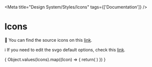 
<Meta title="Design System/Styles/Icons" tags={['Documentation']} />

# Icons

📁 You can find the source icons on this [link](https://groupeisagri.sharepoint.com/sites/Maya_Espana/Drive%20Agroptima/Forms/AllItems.aspx?id=%2Fsites%2FMaya%5FEspana%2FDrive%20Agroptima%2F06%20%2D%20DESIGN%2F01%2E%20Bodegas%2FDesign%20system%2FRecursos%2Ficons\&viewid=c0618b1a%2Dc398%2D461b%2D85e6%2Df088fc5fee72).

ℹ️ If you need to edit the svgo default options, check this [link](https://stackoverflow.com/a/70360615).

<IconGallery>
  {
    Object.values(Icons).map((Icon) => {
      return(
        <IconItem name={Icon['name'].substring(3)}>
          <Icon />
        </IconItem>
      )
    })
  }
</IconGallery>
